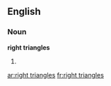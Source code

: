 ==English==

===Noun===
'''right triangles'''

# {{plural of|right triangle}}

[[ar:right triangles]]
[[fr:right triangles]]